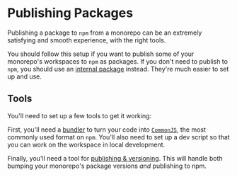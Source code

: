 
# Publishing Packages

Publishing a package to `npm` from a monorepo can be an extremely satisfying and smooth experience, with the right tools.

You should follow this setup if you want to publish some of your monorepo's workspaces to `npm` as packages. If you don't need to publish to `npm`, you should use an [internal package](/docs/handbook/sharing-code/internal-packages) instead. They're much easier to set up and use.

## Tools

You'll need to set up a few tools to get it working:

First, you'll need a [bundler](/docs/handbook/publishing-packages/bundling) to turn your code into [`CommonJS`](https://en.wikipedia.org/wiki/CommonJS), the most commonly used format on `npm`. You'll also need to set up a dev script so that you can work on the workspace in local development.

Finally, you'll need a tool for [publishing & versioning](/docs/handbook/publishing-packages/versioning-and-publishing). This will handle both bumping your monorepo's package versions _and_ publishing to npm.
